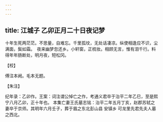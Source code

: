 ```yaml
---
---
---
```

title: 江城子 乙卯正月二十日夜记梦
---







十年生死两茫茫。不思量，自难忘。千里孤坟，无处话凄凉。纵使相逢应不识，尘满面，鬓如霜。　夜来幽梦忽还乡。小轩窗，正梳妆。相顾无言，惟有泪千行。料得年年肠断处，明月夜，短松冈。





【校】


傅注本阙。毛本无题。





【朱注】


纪年录：乙卯作。王案：词注谓公悼亡之作，考通义君卒于治平二年乙巳，至是熙宁八月乙卯，正十年也。 本集亡妻王氏墓志铭：治平二年五月丁亥，赵郡苏轼之妻卒于京师。其明年六月壬子，葬于眉之东北彭山县 安镇乡 可龙里先君先夫人墓之西北。